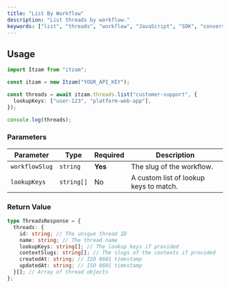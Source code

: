 ```yaml
---
title: "List By Workflow"
description: "List threads by workflow."
keywords: ["list", "threads", "workflow", "JavaScript", "SDK", "conversations"]
---
```


## Usage

```typescript
import Itzam from "itzam";

const itzam = new Itzam("YOUR_API_KEY");

const threads = await itzam.threads.list("customer-support", {
  lookupKeys: ["user-123", "platform-web-app"],
});

console.log(threads);
```

### Parameters

| Parameter      | Type       | Required | Description                            |
| -------------- | ---------- | -------- | -------------------------------------- |
| `workflowSlug` | `string`   | **Yes**  | The slug of the workflow.              |
| `lookupKeys`   | `string[]` | No       | A custom list of lookup keys to match. |

### Return Value

```typescript
type ThreadsResponse = {
  threads: {
    id: string; // The unique thread ID
    name: string; // The thread name
    lookupKeys: string[]; // The lookup keys if provided
    contextSlugs: string[]; // The slugs of the contexts if provided
    createdAt: string; // ISO 8601 timestamp
    updatedAt: string; // ISO 8601 timestamp
  }[]; // Array of thread objects
};
```
